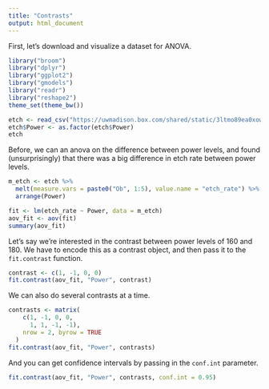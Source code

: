 ```yaml
---
title: "Contrasts"
output: html_document
---
```


First, let's download and visualize a dataset for ANOVA.

```r
library("broom")
library("dplyr")
library("ggplot2")
library("gmodels")
library("readr")
library("reshape2")
theme_set(theme_bw())
```

```r
etch <- read_csv("https://uwmadison.box.com/shared/static/3ltmo89ea0xowsh1386x9fk58qc51ned.txt")
etch$Power <- as.factor(etch$Power)
etch
```

Before, we can an anova on the difference between power levels, and found
(unsurprisingly) that there was a big difference in etch rate between power
levels.

```r
m_etch <- etch %>%
  melt(measure.vars = paste0("Ob", 1:5), value.name = "etch_rate") %>%
  arrange(Power)

fit <- lm(etch_rate ~ Power, data = m_etch)
aov_fit <- aov(fit)
summary(aov_fit)
```

Let's say we're interested in the contrast between power levels of 160 and 180.
We have to encode this as a contrast object, and then pass it to the
`fit.contrast` function.

```r
contrast <- c(1, -1, 0, 0)
fit.contrast(aov_fit, "Power", contrast)
```

We can also do several contrasts at a time.

```r
contrasts <- matrix(
    c(1, -1, 0, 0,
      1, 1, -1, -1),
    nrow = 2, byrow = TRUE
  )
fit.contrast(aov_fit, "Power", contrasts)
```

And you can get confidence intervals by passing in the `conf.int` parameter.

```r
fit.contrast(aov_fit, "Power", contrasts, conf.int = 0.95)
```